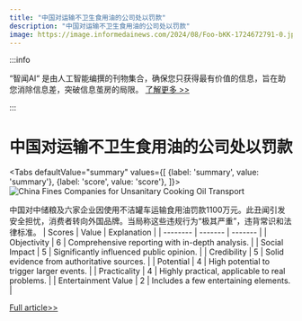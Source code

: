 ```yaml
---
title: "中国对运输不卫生食用油的公司处以罚款"
description: "中国对运输不卫生食用油的公司处以罚款"
image: https://image.informedainews.com/2024/08/Foo-bKK-1724672791-0.jpg
---
```



:::info

“智闻AI“ 是由人工智能编撰的刊物集合，确保您只获得最有价值的信息，旨在助您消除信息差，突破信息茧房的局限。  [了解更多 >>](/)

:::

# 中国对运输不卫生食用油的公司处以罚款


<Tabs
	defaultValue="summary"
	values={[
	{label: 'summary', value: 'summary'},
	{label: 'score', value: 'score'},
]}>
<TabItem value="summary">
<img
  src="https://image.informedainews.com/2024/08/Foo-bKK-1724672791-0.jpg"
  alt="China Fines Companies for Unsanitary Cooking Oil Transport"
/>



中国对中储粮及六家企业因使用不洁罐车运输食用油罚款1100万元。此丑闻引发安全担忧，消费者转向外国品牌。当局称这些违规行为“极其严重”，违背常识和法律标准。
</TabItem>
<TabItem value="score">
	| Scores     | Value   | Explanation |
	| -------- | ------- | ------- |
	| Objectivity  | 6    | Comprehensive reporting with in-depth analysis.    |
	| Social Impact | 5     | Significantly influenced public opinion.    |
	| Credibility    | 5    | Solid evidence from authoritative sources.    |
	| Potential    | 4    | High potential to trigger larger events.    |
	| Practicality    | 4    | Highly practical, applicable to real problems.    |
	| Entertainment Value    | 2    | Includes a few entertaining elements.    |
</TabItem>
</Tabs>

[Full article>>](https://asia.nikkei.com/Business/Food-Beverage/China-fines-Sinograin-others-for-moving-cooking-oil-in-unclean-tankers)
